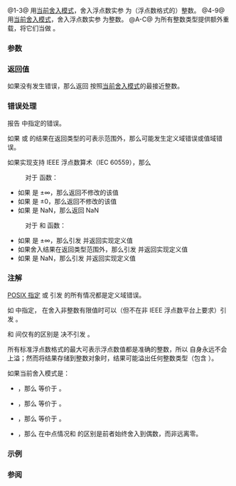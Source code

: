 {{cpp/title|rint|rintf|rintl|lrint|lrintf|lrintl|llrint|llrintf|llrintl}}
{{cpp/numeric/math/navbar}}
{{dcl begin}}
{{dcl header|cmath}}
{{dcl h|舍入到浮点数类型}}
{{dcl rev multi|num=1|since1=c++11|dcl1=
float       rint ( float num );
double      rint ( double num );
long double rint ( long double num );
|since2=c++23|dcl2=
/* floating-point-type */ rint( /* floating-point-type */ num );
}}
{{dcl|num=2|since=c++11|
float       rintf( float num );
}}
{{dcl|num=3|since=c++11|
long double rintl( long double num );
}}
{{dcl h|舍入到 {{c/core|long}}}}
{{dcl rev multi|num=4|since1=c++11|dcl1=
long lrint ( float num );
long lrint ( double num );
long lrint ( long double num );
|since2=c++23|dcl2=
long lrint ( /* floating-point-type */ num );
}}
{{dcl|num=5|since=c++11|
long lrintf( float num );
}}
{{dcl|num=6|since=c++11|
long lrintl( long double num );
}}
{{dcl h|舍入到 {{c/core|long long}}}}
{{dcl rev multi|num=7|since1=c++11|dcl1=
long long llrint ( float num );
long long llrint ( double num );
long long llrint ( long double num );
|since2=c++23|dcl2=
long long llrint ( /* floating-point-type */ num );
}}
{{dcl|num=8|since=c++11|
long long llrintf( float num );
}}
{{dcl|num=9|since=c++11|
long long llrintl( long double num );
}}
{{dcl h|[[#注解|额外重载]]}}
{{dcl header|cmath}}
{{dcl|num=A|since=c++11|
template&lt; class Integer &gt;
double rint( Integer num );
}}
{{dcl|num=B|since=c++11|
template&lt; class Integer &gt;
long lrint( Integer num );
}}
{{dcl|num=C|since=c++11|
template&lt; class Integer &gt;
long long llrint( Integer num );
}}
{{dcl end}}

@1-3@ 用[[cpp/numeric/fenv/FE_round|当前舍入模式]]，舍入浮点数实参 {{c|num}} 为（浮点数格式的）整数。{{rev inl|since=c++23|标准库提供所有以无 cv 限定的浮点数类型作为实参 {{c|num}} 的类型的 {{tt|std::rint}} 重载。}}
@4-9@ 用[[cpp/numeric/fenv/FE_round|当前舍入模式]]，舍入浮点数实参 {{c|num}} 为整数。{{rev inl|since=c++23|标准库提供所有以无 cv 限定的浮点数类型作为实参 {{c|num}} 的类型的 {{tt|std::lrint}} 和 {{tt|std::llrint}} 重载。}}
@A-C@ 为所有整数类型提供额外重载，将它们当做 {{c/core|double}}。

===参数===
{{par begin}}
{{par|num|浮点数或整数}}
{{par end}}

===返回值===
如果没有发生错误，那么返回 {{c|num}} 按照[[cpp/numeric/fenv/FE_round|当前舍入模式]]的最接近整数。

===错误处理===
报告 {{lc|math_errhandling}} 中指定的错误。

如果 {{tt|std::lrint}} 或 {{tt|std::llrint}} 的结果在返回类型的可表示范围外，那么可能发生定义域错误或值域错误。

如果实现支持 IEEE 浮点数算术（IEC 60559），那么
: 对于 {{tt|std::rint}} 函数：
* 如果 {{c|num}} 是 ±∞，那么返回不修改的该值
* 如果 {{c|num}} 是 ±0，那么返回不修改的该值
* 如果 {{c|num}} 是 NaN，那么返回 NaN
: 对于 {{tt|std::lrint}} 和 {{tt|std::llrint}} 函数：
* 如果 {{c|num}} 是 ±∞，那么引发 {{lc|FE_INVALID}} 并返回实现定义值
* 如果舍入结果在返回类型范围外，那么引发 {{lc|FE_INVALID}} 并返回实现定义值
* 如果 {{c|num}} 是 NaN，那么引发 {{lc|FE_INVALID}} 并返回实现定义值

===注解===
[https://pubs.opengroup.org/onlinepubs/9699919799/functions/lrint.html POSIX 指定] {{tt|std::lrint}} 或 {{tt|std::llrint}} 引发 {{lc|FE_INEXACT}} 的所有情况都是定义域错误。

如 {{lc|math_errhandling}} 中指定，{{tt|std::rint}} 在舍入非整数有限值时可以（但不在非 IEEE 浮点数平台上要求）引发 {{lc|FE_INEXACT}}。

{{tt|std::rint}} 和 {{lc|std::nearbyint}} 间仅有的区别是 {{lc|std::nearbyint}} 决不引发 {{lc|FE_INEXACT}}。

所有标准浮点数格式的最大可表示浮点数值都是准确的整数，所以 {{tt|std::rint}} 自身永远不会上溢；然而将结果存储到整数对象时，结果可能溢出任何整数类型（包含 {{lc|std::intmax_t}}）。

如果当前舍入模式是：
* {{lc|FE_DOWNWARD}}，那么 {{tt|std::rint}} 等价于 {{lc|std::floor}}。
* {{lc|FE_UPWARD}}，那么 {{tt|std::rint}} 等价于 {{lc|std::ceil}}。
* {{lc|FE_TOWARDZERO}}，那么 {{tt|std::rint}} 等价于 {{lc|std::trunc}}。
* {{lc|FE_TONEAREST}}，那么 {{tt|std::rint}} 在中点情况和 {{lc|std::round}} 的区别是前者始终舍入到偶数，而非远离零。

{{cpp/numeric/math/additional integer overload note|rint}}

===示例===
{{example
|code=
#include &lt;cfenv&gt;
#include &lt;climits&gt;
#include &lt;cmath&gt;
#include &lt;iostream&gt;
// #pragma STDC FENV_ACCESS ON

int main()
{
    std::fesetround(FE_TONEAREST);
    std::cout &lt;&lt; "就近舍入（在中点舍入到偶数）：\n"
              &lt;&lt; "  rint(+2.3) = " &lt;&lt; std::rint(2.3) &lt;&lt; '\n'
              &lt;&lt; "  rint(+2.5) = " &lt;&lt; std::rint(2.5) &lt;&lt; '\n'
              &lt;&lt; "  rint(+3.5) = " &lt;&lt; std::rint(3.5) &lt;&lt; '\n'
              &lt;&lt; "  rint(-2.3) = " &lt;&lt; std::rint(-2.3) &lt;&lt; '\n'
              &lt;&lt; "  rint(-2.5) = " &lt;&lt; std::rint(-2.5) &lt;&lt; '\n'
              &lt;&lt; "  rint(-3.5) = " &lt;&lt; std::rint(-3.5) &lt;&lt; '\n';
    
    std::fesetround(FE_DOWNWARD);
    std::cout &lt;&lt; "向下舍入：\n"
              &lt;&lt; "  rint(+2.3) = " &lt;&lt; std::rint(2.3) &lt;&lt; '\n'
              &lt;&lt; "  rint(+2.5) = " &lt;&lt; std::rint(2.5) &lt;&lt; '\n'
              &lt;&lt; "  rint(+3.5) = " &lt;&lt; std::rint(3.5) &lt;&lt; '\n'
              &lt;&lt; "  rint(-2.3) = " &lt;&lt; std::rint(-2.3) &lt;&lt; '\n'
              &lt;&lt; "  rint(-2.5) = " &lt;&lt; std::rint(-2.5) &lt;&lt; '\n'
              &lt;&lt; "  rint(-3.5) = " &lt;&lt; std::rint(-3.5) &lt;&lt; '\n'
              &lt;&lt; "使用 lrint 向下舍入：\n"
              &lt;&lt; "  lrint(+2.3) = " &lt;&lt; std::lrint(2.3) &lt;&lt; '\n'
              &lt;&lt; "  lrint(+2.5) = " &lt;&lt; std::lrint(2.5) &lt;&lt; '\n'
              &lt;&lt; "  lrint(+3.5) = " &lt;&lt; std::lrint(3.5) &lt;&lt; '\n'
              &lt;&lt; "  lrint(-2.3) = " &lt;&lt; std::lrint(-2.3) &lt;&lt; '\n'
              &lt;&lt; "  lrint(-2.5) = " &lt;&lt; std::lrint(-2.5) &lt;&lt; '\n'
              &lt;&lt; "  lrint(-3.5) = " &lt;&lt; std::lrint(-3.5) &lt;&lt; '\n'
              &lt;&lt; "特殊值：\n"
              &lt;&lt; "  lrint(-0.0) = " &lt;&lt; std::lrint(-0.0) &lt;&lt; '\n'
              &lt;&lt; std::hex &lt;&lt; std::showbase
              &lt;&lt; "  lrint(-Inf) = " &lt;&lt; std::lrint(-INFINITY) &lt;&lt; '\n';

    // 错误处理
    std::feclearexcept(FE_ALL_EXCEPT);
    
    std::cout &lt;&lt; "std::rint(0.1) = " &lt;&lt; std::rint(.1) &lt;&lt; '\n';
    if (std::fetestexcept(FE_INEXACT))
        std::cout &lt;&lt; "    发生 FE_INEXACT\n";

    std::feclearexcept(FE_ALL_EXCEPT);
    
    std::cout &lt;&lt; "std::lrint(LONG_MIN-2048.0) = "
              &lt;&lt; std::lrint(LONG_MIN - 2048.0) &lt;&lt; '\n';
    if (std::fetestexcept(FE_INVALID))
        std::cout &lt;&lt; "    发生 FE_INVALID\n";
}
|p=true
|output=
就近舍入（在中点舍入到偶数）：
  rint(+2.3) = 2
  rint(+2.5) = 2
  rint(+3.5) = 4
  rint(-2.3) = -2
  rint(-2.5) = -2
  rint(-3.5) = -4
向下舍入：
  rint(+2.3) = 2
  rint(+2.5) = 2
  rint(+3.5) = 4
  rint(-2.3) = -2
  rint(-2.5) = -2
  rint(-3.5) = -4
使用 lrint 向下舍入：
  lrint(+2.3) = 2
  lrint(+2.5) = 2
  lrint(+3.5) = 3
  lrint(-2.3) = -3
  lrint(-2.5) = -3
  lrint(-3.5) = -4
特殊值：
  lrint(-0.0) = 0
  lrint(-Inf) = 0x8000000000000000
std::rint(0.1) = 0
std::lrint(LONG_MIN-2048.0) = 0x8000000000000000
    发生 FE_INVALID
}}

===参阅===
{{dsc begin}}
{{dsc inc|cpp/numeric/math/dsc trunc}}
{{dsc inc|cpp/numeric/math/dsc nearbyint}}
{{dsc inc|cpp/numeric/fenv/dsc feround}}
{{dsc see c|c/numeric/math/rint}}
{{dsc end}}

{{langlinks|de|en|es|fr|it|ja|pt|ru}}